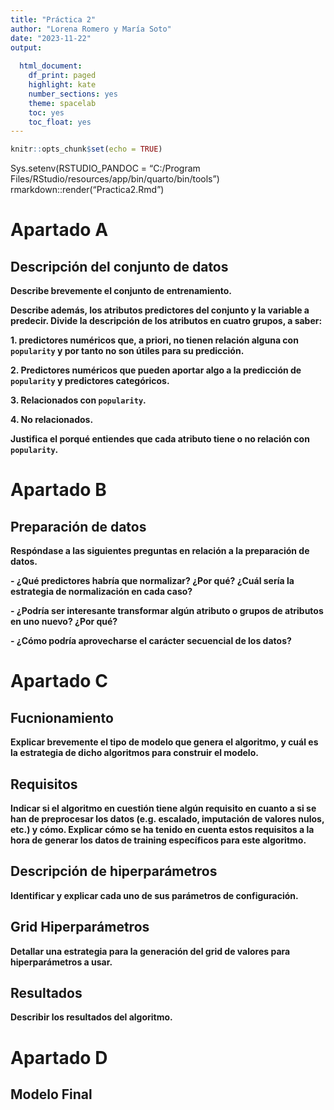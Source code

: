 ```yaml
---
title: "Práctica 2"
author: "Lorena Romero y María Soto"
date: "2023-11-22"
output:
  
  html_document:
    df_print: paged
    highlight: kate
    number_sections: yes
    theme: spacelab
    toc: yes
    toc_float: yes
---
```



```r
knitr::opts_chunk$set(echo = TRUE)
```

Sys.setenv(RSTUDIO_PANDOC = "C:/Program Files/RStudio/resources/app/bin/quarto/bin/tools")
rmarkdown::render("Practica2.Rmd")



# Apartado A
## Descripción del conjunto de datos
**Describe brevemente el conjunto de entrenamiento.**


**Describe además, los atributos predictores del conjunto y la variable a predecir. Divide la descripción de los atributos en cuatro grupos, a saber:**

**1. predictores numéricos que, a priori, no tienen relación alguna con `popularity` y por tanto no son útiles para su predicción.**

**2. Predictores numéricos que pueden aportar algo a la predicción de `popularity` y predictores categóricos.**

**3. Relacionados con `popularity`.**

**4. No relacionados.**

**Justifica el porqué entiendes que cada atributo tiene o no relación con `popularity`.**

# Apartado B
## Preparación de datos
**Respóndase a las siguientes preguntas en relación a la preparación de datos.**

**- ¿Qué predictores habría que normalizar? ¿Por qué? ¿Cuál sería la estrategia de normalización en cada caso?**

**- ¿Podría ser interesante transformar algún atributo o grupos de atributos en uno nuevo? ¿Por qué?**

**- ¿Cómo podría aprovecharse el carácter secuencial de los datos?**


# Apartado C
## Fucnionamiento
**Explicar brevemente el tipo de modelo que genera el algoritmo, y cuál es la estrategia de dicho algoritmos para construir el modelo.**

## Requisitos
**Indicar si el algoritmo en cuestión tiene algún requisito en cuanto a si se han de preprocesar los datos (e.g. escalado, imputación de valores nulos, etc.) y cómo. Explicar cómo se ha tenido en cuenta estos requisitos a la hora de generar los datos de training específicos para este algoritmo.**

## Descripción de hiperparámetros
**Identificar y explicar cada uno de sus parámetros de configuración.**

## Grid Hiperparámetros
**Detallar una estrategia para la generación del grid de valores para hiperparámetros a usar.**

## Resultados
**Describir los resultados del algoritmo.**

# Apartado D
## Modelo Final